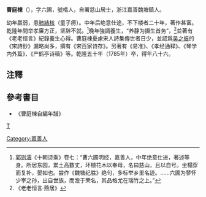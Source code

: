 '''曹庭棟'''（{{bd|1700年||1785年||C}}），字六圃，號楷人，自署慈山居士，浙江嘉善魏塘鎮人。

幼年羸弱，患[[肺結核|肺結核]]（童子痨）。中年后绝意仕途，不下楼者二十年，著作甚富。乾隆年間举孝廉方正，坚辞不就。<ref>[[郭则澐|郭则澐]]《十朝诗乘》卷七：“曹六圃明经，嘉善人，中年绝意仕进，著述等身。所居东园，累土高数丈，环植花木以奉母，名曰慈山，且以自号。坐榻穿而复补，晏如也。尝作《魏塘纪胜》绝句，多标举乡里名迹。……六圃为蓼怀少宰之孙，出自世族，而澹于荣名，其品格尤在瑞竹之上。”</ref>晚年強調養生，“养静为摄生首务”，<ref>《老老恒言∙燕居》</ref>並著有《老老恒言》紀錄養生心得。曹庭棟憂慮宋人詩集傳世者日少，並認爲[[吴之振|吴之振]]的《宋詩鈔》漏略尚多，撰有《宋百家诗存》。另著有《易准》、《孝经通释》、《琴学内外篇》、《产鹤亭诗稿》等。乾隆五十年（1785年）卒，得年八十六。

==注釋==
{{reflist}}

==參考書目==
*《曹庭棟自編年譜》

[[category:清朝經學家|T]]
[[Category:嘉善人|Category:嘉善人]]